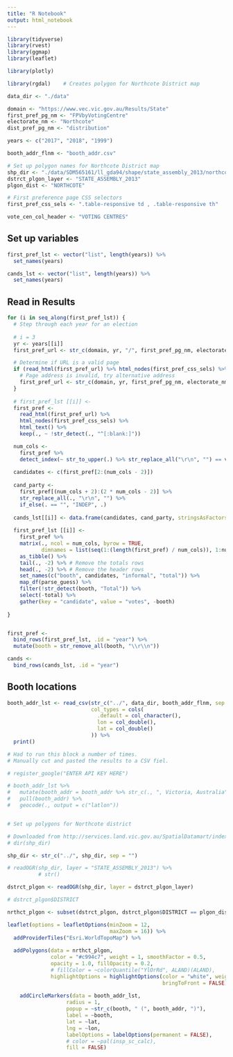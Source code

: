 ```yaml
---
title: "R Notebook"
output: html_notebook
---
```




```r

library(tidyverse)
library(rvest)
library(ggmap)
library(leaflet)

library(plotly)

library(rgdal)    # Creates polygon for Northcote District map

data_dir <- "./data"

domain <- "https://www.vec.vic.gov.au/Results/State"
first_pref_pg_nm <- "FPVbyVotingCentre"
electorate_nm <- "Northcote"
dist_pref_pg_nm <- "distribution"

years <- c("2017", "2018", "1999")

booth_addr_flnm <- "booth_addr.csv"

# Set up polygon names for Northcote District map
shp_dir <- "./data/SDM565161/ll_gda94/shape/state_assembly_2013/northcote-4000/VMADMIN"
dstrct_plgon_layer <- "STATE_ASSEMBLY_2013"
plgon_dist <- "NORTHCOTE"

# First preference page CSS selectors
first_pref_css_sels <- ".table-responsive td , .table-responsive th"

vote_cen_col_header <- "VOTING CENTRES"


```

## Set up variables

```r

first_pref_lst <- vector("list", length(years)) %>% 
  set_names(years)

cands_lst <- vector("list", length(years)) %>% 
  set_names(years)

```


## Read in Results

```r

for (i in seq_along(first_pref_lst)) {
  # Step through each year for an election
  
  # i = 3
  yr <- years[[i]]
  first_pref_url <- str_c(domain, yr, "/", first_pref_pg_nm, electorate_nm, "District.html", sep = "")

  # Determine if URL is a valid page
  if (read_html(first_pref_url) %>% html_nodes(first_pref_css_sels) %>% length() == 0) {
    # Page address is invalid, try alternative address
    first_pref_url <- str_c(domain, yr, first_pref_pg_nm, electorate_nm, "District.html", sep = "")
  }
      
  # first_pref_lst [[i]] <-
  first_pref <-
    read_html(first_pref_url) %>% 
    html_nodes(first_pref_css_sels) %>% 
    html_text() %>%
    keep(., ~ !str_detect(., "^[:blank:]")) 

  num_cols <- 
    first_pref %>% 
    detect_index(~ str_to_upper(.) %>% str_replace_all("\r\n", "") == vote_cen_col_header) - 1
  
  candidates <- c(first_pref[2:(num_cols - 2)])
  
  cand_party <- 
    first_pref[(num_cols + 2):(2 * num_cols - 2)] %>% 
    str_replace_all(., "\r\n", "") %>% 
    if_else(. == "", "INDEP", .)
  
  cands_lst[[i]] <- data.frame(candidates, cand_party, stringsAsFactors = FALSE)
    
  first_pref_lst [[i]] <- 
    first_pref %>%  
    matrix(., ncol = num_cols, byrow = TRUE,
           dimnames = list(seq(1:(length(first_pref) / num_cols)), 1:num_cols)) %>% 
    as_tibble() %>%
    tail(., -2) %>% # Remove the totals rows
    head(., -2) %>% # Remove the header rows
    set_names(c("booth", candidates, "informal", "total")) %>% 
    map_df(parse_guess) %>% 
    filter(!str_detect(booth, "Total")) %>% 
    select(-total) %>% 
    gather(key = "candidate", value = "votes", -booth)
  
}


first_pref <- 
  bind_rows(first_pref_lst, .id = "year") %>% 
  mutate(booth = str_remove_all(booth, "\\r\\n"))

cands <-
  bind_rows(cands_lst, .id = "year")


```



## Booth locations

```r

booth_addr_lst <- read_csv(str_c("../", data_dir, booth_addr_flnm, sep = "/"),
                           col_types = cols(
                             .default = col_character(),
                             lon = col_double(),
                             lat = col_double()
                           )) %>% 
  print()

```

```r
# Had to run this block a number of times.
# Manually cut and pasted the results to a CSV fiel.

# register_google("ENTER API KEY HERE")

# booth_addr_lst %>% 
#   mutate(booth_addr = booth_addr %>% str_c(., ", Victoria, Australia", sep = "")) %>% 
#   pull(booth_addr) %>% 
#   geocode(., output = c("latlon"))



```

```r
# Set up polygons for Northcote district

# Downloaded from http://services.land.vic.gov.au/SpatialDatamart/index.jsp
# dir(shp_dir)

shp_dir <- str_c("../", shp_dir, sep = "")

# readOGR(shp_dir, layer = "STATE_ASSEMBLY_2013") %>% 
          # str()

dstrct_plgon <- readOGR(shp_dir, layer = dstrct_plgon_layer)     

# dstrct_plgon$DISTRICT

nrthct_plgon <- subset(dstrct_plgon, dstrct_plgon$DISTRICT == plgon_dist)

```


```r
leaflet(options = leafletOptions(minZoom = 12,
                                 maxZoom = 16)) %>%
  addProviderTiles("Esri.WorldTopoMap") %>%
  
  addPolygons(data = nrthct_plgon,
              color = "#c994c7", weight = 1, smoothFactor = 0.5,
              opacity = 1.0, fillOpacity = 0.2,
              # fillColor = ~colorQuantile("YlOrRd", ALAND)(ALAND),
              highlightOptions = highlightOptions(color = "white", weight = 2,
                                                  bringToFront = FALSE)) %>% 
  
    addCircleMarkers(data = booth_addr_lst,
                   radius = 1,
                   popup = ~str_c(booth, " (", booth_addr, ")"),
                   label = ~booth,
                   lat = ~lat,
                   lng = ~lon,
                   labelOptions = labelOptions(permanent = FALSE),
                   # color = ~pal(insp_sc_calc),
                   fill = FALSE)
```

